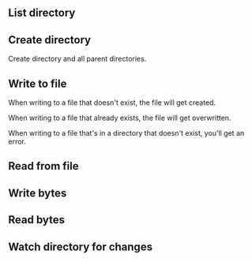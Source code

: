 ## List directory

<CodeGroupAutoload
  path="basics/fs_ls"
  isRunnable={true}
/>

## Create directory

Create directory and all parent directories.

<CodeGroupAutoload
  path="basics/fs_mkdir"
  isRunnable={false}
/>

## Write to file

When writing to a file that doesn't exist, the file will get created.

When writing to a file that already exists, the file will get overwritten.

When writing to a file that's in a directory that doesn't exist, you'll get an error.

<CodeGroupAutoload
  path="basics/fs_write"
  isRunnable={true}
/>

## Read from file

<CodeGroupAutoload
  path="basics/fs_read"
  isRunnable={true}
/>

## Write bytes

<CodeGroupAutoload
  path="basics/fs_write_bytes"
  isRunnable={true}
/>

## Read bytes

<CodeGroupAutoload
  path="basics/fs_read_bytes"
  isRunnable={true}
/>

## Watch directory for changes

<CodeGroupAutoload
  path="basics/fs_watch"
  isRunnable={true}
/>
